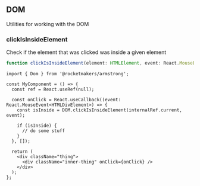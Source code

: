 
<Meta title="Utilities/DOM" />

## DOM

Utilities for working with the DOM

### clickIsInsideElement

Check if the element that was clicked was inside a given element

```ts
function clickIsInsideElement(element: HTMLElement, event: React.MouseEvent<HTMLElement>): boolean;
```

```tsx
import { Dom } from '@rocketmakers/armstrong';

const MyComponent = () => {
  const ref = React.useRef(null);

  const onClick = React.useCallback((event: React.MouseEvent<HTMLDivElement>) => {
    const isInside = DOM.clickIsInsideElement(internalRef.current, event);

    if (isInside) {
      // do some stuff
    }
  }, []);

  return (
    <div className="thing">
      <div className="inner-thing" onClick={onClick} />
    </div>
  );
};
```

